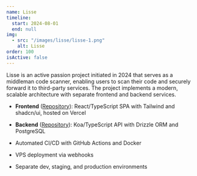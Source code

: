 ```yaml
---
name: Lisse
timeline:
  start: 2024-08-01
  end: null
img:
  - src: "/images/lisse/lisse-1.png"
    alt: Lisse
order: 100
isActive: false
---
```


Lisse is an active passion project initiated in 2024 that serves as a middleman code scanner, enabling users to scan their code and securely forward it to third-party services. The project implements a modern, scalable architecture with separate frontend and backend services.

- **Frontend** ([Repository](https://github.com/JoeriKaiser/lisse)): React/TypeScript SPA with Tailwind and shadcn/ui, hosted on Vercel
- **Backend** ([Repository](https://github.com/JoeriKaiser/lisse-api)): Koa/TypeScript API with Drizzle ORM and PostgreSQL

- Automated CI/CD with GitHub Actions and Docker
- VPS deployment via webhooks
- Separate dev, staging, and production environments

